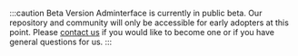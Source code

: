:::caution Beta Version
Adminterface is currently in public beta. Our repository and community will only be accessible for early adopters at this point. Please [contact us](https://nelsonlee986971.typeform.com/to/EPATakNk) if you would like to become one or if you have general questions for us.
:::
